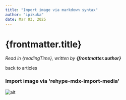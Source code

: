 ```yaml
---
title: "Import image via markdown syntax"
author: "ipikuka"
date: Mar 03, 2025
---
```


# {frontmatter.title}

_Read in {readingTime}, written by **{frontmatter.author}**_

<Link href={"/articles"}>back to articles</Link>

### Import image via 'rehype-mdx-import-media'

![alt](../../../data/blog-images/image.png)
